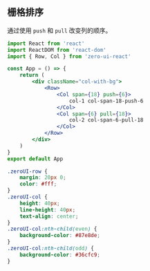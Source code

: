 ## 栅格排序

通过使用 `push` 和 `pull` 改变列的顺序。

```jsx
import React from 'react'
import ReactDOM from 'react-dom'
import { Row, Col } from 'zero-ui-react'

const App = () => {
    return (
        <div className="col-with-bg">
            <Row>
                <Col span={18} push={6}>
                    col-1 col-span-18-push-6
                </Col>
                <Col span={6} pull={18}>
                    col-2 col-span-6-pull-18
                </Col>
            </Row>
        </div>
    )
}
export default App
```

```css
.zeroUI-row {
    margin: 20px 0;
    color: #fff;
}
.zeroUI-col {
    height: 40px;
    line-height: 40px;
    text-align: center;
}
.zeroUI-col:nth-child(even) {
    background-color: #87e8de;
}
.zeroUI-col:nth-child(odd) {
    background-color: #36cfc9;
}
```
